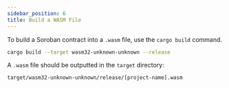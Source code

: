```yaml
---
sidebar_position: 6
title: Build a WASM File
---
```


To build a Soroban contract into a `.wasm` file, use the `cargo build` command.

```sh
cargo build --target wasm32-unknown-unknown --release
```

A `.wasm` file should be outputted in the `target` directory:

```
target/wasm32-unknown-unknown/release/[project-name].wasm
```
